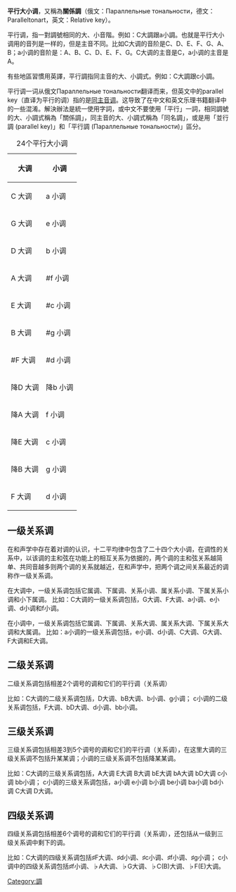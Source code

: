 {{需要翻譯|time=2016-11-09T04:26:49+00:00}}
{{unreferenced|time=2016-05-24T18:52:06+00:00}}
'''平行大小调'''，又稱為'''關係調'''（俄文：Параллельные тональности，德文：Paralleltonart，英文：Relative key）。

平行调，指一對調號相同的大、小音階。例如：C大調跟a小調。也就是平行大小调用的音列是一样的，但是主音不同。比如C大调的音阶是C、D、E、F、G、A、B；a小调的音阶是：A、B、C、D、E、F、G。C大调的主音是C，a小调的主音是A。

有些地區習慣用英譯，平行調指同主音的大、小調式。例如：C大調跟c小調。

平行调一词从俄文Параллельные тональности翻译而来，但英文中的parallel key（直译为平行的调）指的是[[同主音调|同主音调]]。这导致了在中文和英文乐理书籍翻译中的一些混淆。解決辦法是統一使用字詞，或中文不要使用「平行」一詞，相同調號的大、小調式稱為「關係調」，同主音的大、小調式稱為「同名調」，或是用「並行調 (parallel key)」和「平行調 (Параллельные тональности)」區分。

[[Category:調|Category:調]]

{| class="wikitable"
|+ 24个平行大小调
|-
! 大调 !! 小调
|-
| C 大调 || a 小调
|-
| G 大调 || e 小调
|-
| D 大调 || b 小调
|-
| A 大调 || #f 小调
|-
| E 大调 || #c 小调
|-
| B 大调 || #g 小调
|-
| #F 大调 || #d 小调
|-
| 降D 大调 || 降b 小调
|-
| 降A 大调 || f 小调
|-
| 降E 大调 || c 小调
|-
| 降B 大调 || g 小调
|-
| F 大调 || d 小调
|}

== 一级关系调 ==
在和声学中存在着对调的认识，十二平均律中包含了二十四个大小调，在调性的关系中，以该调的主和弦在功能上的相互关系为依据的，两个调的主和弦关系越简单、共同音越多则两个调的关系就越近，在和声学中，把两个调之间关系最近的调称作一级关系调。

在大调中，一级关系调包括它属调、下属调、关系小调、属关系小调、下属关系小调和小下属调。
比如：C大调的一级关系调包括，G大调、F大调、a小调、e小调、d小调和f小调。

在小调中，一级关系调包括它属调、下属调、关系大调、属关系大调、下属关系大调和大属调。
比如：a小调的一级关系调包括，e小调、d小调、C大调、G大调、F大调和E大调。

== 二级关系调 ==
二级关系调包括相差2个调号的调和它们的平行调（关系调）

比如：C大调的二级关系调包括，D大调、bB大调、b小调、g小调；
c小调的二级关系调包括，F大调、bD大调、d小调、bb小调。

== 三级关系调 ==
三级关系调包括相差3到5个调号的调和它们的平行调（关系调），在这里大调的三级关系调不包括升某某调；小调的三级关系调不包括降某某调。

比如：C大调的三级关系调包括，A大调 E大调 B大调 bE大调 bA大调 bD大调 c小调  bb小调；
c小调的三级关系调包括，a小调 e小调 b小调 be小调 ba小调 bd小调 C大调 D大调。

== 四级关系调 ==
四级关系调包括相差6个调号的调和它们的平行调（关系调），还包括从一级到三级关系调中剩下的调。

比如：C大调的四级关系调包括♯F大调、♯d小调、♯c小调、♯f小调、♯g小调；
c小调中的四级关系调包括♯f小调、♭A大调、♭G大调、♭C(B)大调、♭F(E)大调。